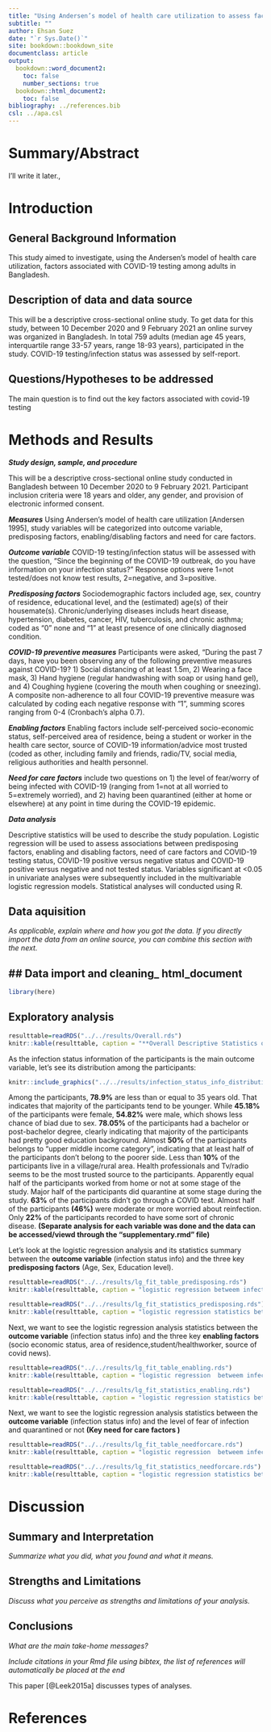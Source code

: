 ```yaml
---
title: "Using Andersen’s model of health care utilization to assess factors associated with COVID-19 testing among adults in Bangladesh: an online survey"
subtitle: ""
author: Ehsan Suez
date: "`r Sys.Date()`"
site: bookdown::bookdown_site
documentclass: article
output:
  bookdown::word_document2: 
    toc: false
    number_sections: true
  bookdown::html_document2: 
    toc: false
bibliography: ../references.bib
csl: ../apa.csl
---
```



# Summary/Abstract
I'll write it later.,


# Introduction 

## General Background Information
This study aimed to investigate, using the Andersen’s model of health care utilization, factors associated with COVID-19 testing among adults in Bangladesh.

## Description of data and data source
This will be a descriptive cross-sectional online study. To get data for this study, between 10 December 2020 and 9 February 2021 an online survey was organized in Bangladesh. In total 759 adults (median age 45 years, interquartile range 33-57 years, range 18-93 years), participated in the study. COVID-19 testing/infection status was assessed by self-report.

## Questions/Hypotheses to be addressed
The main question is to find out the key factors associated with covid-19 testing





# Methods and Results

_**Study design, sample, and procedure**_

This will be a descriptive cross-sectional online study conducted in Bangladesh between 10 December 2020 to 9 February 2021. Participant inclusion criteria were 18 years and older, any gender, and provision of electronic informed consent. 

_**Measures**_
Using Andersen’s model of health care utilization [Andersen 1995], study variables will be categorized into outcome variable, predisposing factors, enabling/disabling factors and need for care factors.

_**Outcome variable**_
COVID-19 testing/infection status will be assessed with the question, “Since the beginning of the COVID-19 outbreak, do you have information on your infection status?” Response options were 1=not tested/does not know test results, 2=negative, and 3=positive.

_**Predisposing factors**_
Sociodemographic factors included age, sex, country of residence, educational level, and the (estimated) age(s) of their housemate(s). Chronic/underlying diseases includs heart disease, hypertension, diabetes, cancer, HIV, tuberculosis, and chronic asthma; coded as “0” none and “1” at least presence of one clinically diagnosed condition.

_**COVID-19 preventive measures**_
Participants were asked, “During the past 7 days, have you been observing any of the following preventive measures against COVID-19? 1) Social distancing of at least 1.5m, 2) Wearing a face mask, 3) Hand hygiene (regular handwashing with soap or using hand gel), and 4) Coughing hygiene (covering the mouth when coughing or sneezing). A composite non-adherence to all four COVID-19 preventive measure was calculated by coding each negative response with “1”, summing scores ranging from 0-4 (Cronbach’s alpha 0.7).

_**Enabling factors**_
Enabling factors include self-perceived socio-economic status, self-perceived area of residence, being a student or worker in the health care sector, source of COVID-19 information/advice most trusted (coded as other, including family and friends, radio/TV, social media, religious authorities and health personnel.

_**Need for care factors**_ include two questions on 1) the level of fear/worry of being infected with COVID-19 (ranging from 1=not at all worried to 5=extremely worried), and 2) having been quarantined (either at home or elsewhere) at any point in time during the COVID-19 epidemic.

_**Data analysis**_

Descriptive statistics will be used to describe the study population. Logistic regression will be used to assess associations between predisposing factors, enabling and disabling factors, need of care factors and COVID-19 testing status, COVID-19 positive versus negative status and COVID-19 positive versus negative and not tested status. Variables significant at <0.05 in univariate analyses were subsequently included in the multivariable logistic regression models. Statistical analyses will conducted using R.



## Data aquisition
_As applicable, explain where and how you got the data. If you directly import the data from an online source, you can combine this section with the next._

## Data import and cleaning_ html_document
---
```r
library(here)
```
## Exploratory analysis

```r
resulttable=readRDS("../../results/Overall.rds")
knitr::kable(resulttable, caption = "**Overall Descriptive Statistics of the Participants**")
```





As the infection status information of the participants is the main outcome variable, let's see its distribution among the participants:

```r
knitr::include_graphics("../../results/infection_status_info_distribution.png")
```

Among the participants, **78.9%** are less than or equal  to 35 years old. That indicates that majority of the participants tend to be younger. While **45.18%** of the participants were female, **54.82%** were male, which shows less chance of biad due to sex. **78.05%** of the participants had a bachelor or post-bachelor degree, clearly indicating that majority of the participants had pretty good education background. Almost **50%** of the participants belongs to "upper middle income category", indicating that at least half of the participants don't belong to the poorer side. Less than **10%** of the participants live in a village/rural area. Health professionals and Tv/radio seems to be the most trusted source to the participants. Apparently equal half of the participants worked from home or not at some stage of the study. Major half of the participants did quarantine at some stage during the study. **63%** of the participants didn't go through a COVID test. Almost half of the participants **(46%)** were moderate or more worried about reinfection. Only **22%** of the participants recorded to have some sort of chronic disease. **(Separate analysis for each variable was done and the data can be accessed/viewd through the "supplementary.rmd" file)**


Let's look at the logistic regression analysis and its statistics summary between the **outcome variable** (infection status info) and the three key **predisposing factors** (Age, Sex, Education level).
```r
resulttable=readRDS("../../results/lg_fit_table_predisposing.rds")
knitr::kable(resulttable, caption = "logistic regression betweem infection status and Key Predisposing Factors")
```

```r
resulttable=readRDS("../../results/lg_fit_statistics_predisposing.rds")
knitr::kable(resulttable, caption = "logistic regression statistics betweem infection status and Key Predisposing Factors")
```


Next, we want to see the logistic regression analysis statistics between the **outcome variable** (infection status info) and the three key **enabling factors** (socio economic status, area of residence,student/healthworker, source of covid news).

```r
resulttable=readRDS("../../results/lg_fit_table_enabling.rds")
knitr::kable(resulttable, caption = "logistic regression  betweem infection status and Key Enabling Factors")
```

```r
resulttable=readRDS("../../results/lg_fit_statistics_enabling.rds")
knitr::kable(resulttable, caption = "logistic regression statistics betweem infection status and Key enabling Factors")
```

Next, we want to see the logistic regression analysis statistics between the **outcome variable** (infection status info) and the level of fear of infection and quarantined or not **(Key need for care factors )** 

```r
resulttable=readRDS("../../results/lg_fit_table_needforcare.rds")
knitr::kable(resulttable, caption = "logistic regression  betweem infection status and Key Need for care Factor")
```

```r
resulttable=readRDS("../../results/lg_fit_statistics_needforcare.rds")
knitr::kable(resulttable, caption = "logistic regression statistics betweem infection status and Key Need for Care Factors")
```






# Discussion

## Summary and Interpretation
_Summarize what you did, what you found and what it means._

## Strengths and Limitations
_Discuss what you perceive as strengths and limitations of your analysis._

## Conclusions
_What are the main take-home messages?_

_Include citations in your Rmd file using bibtex, the list of references will automatically be placed at the end_

This paper [@Leek2015a] discusses types of analyses. 




# References



